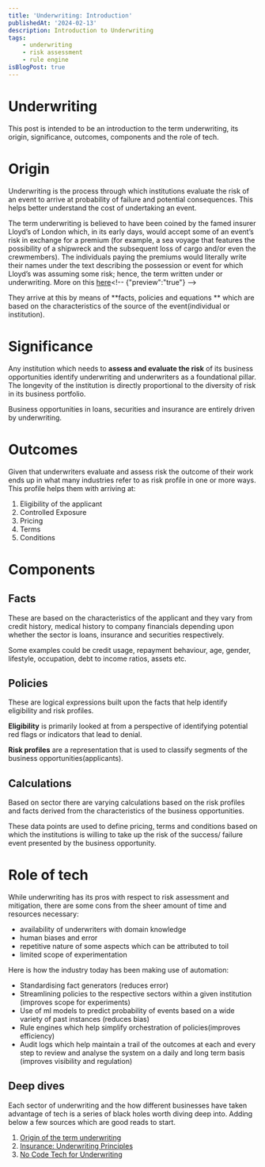 ```yaml
---
title: 'Underwriting: Introduction'
publishedAt: '2024-02-13'
description: Introduction to Underwriting
tags:
    - underwriting
    - risk assessment
    - rule engine
isBlogPost: true
---
```


# Underwriting

This post is intended to be an introduction to the term underwriting, its origin, significance, outcomes, components and the role of tech.

# Origin

Underwriting is the process through which institutions evaluate the risk of an event to arrive at probability of failure and potential consequences. This helps better understand the cost of undertaking an event.

The term underwriting is believed to have been coined by the famed insurer Lloyd’s of London which, in its early days, would accept some of an event’s risk in exchange for a premium (for example, a sea voyage that features the possibility of a shipwreck and the subsequent loss of cargo and/or even the crewmembers). The individuals paying the premiums would literally write their names under the text describing the possession or event for which Lloyd’s was assuming some risk; hence, the term written under or underwriting. More on this [here](https://thebasispoint.com/where-the-term-underwriting-comes-from/#:~:text=The%20individuals%20paying%20the%20premiums,term%20written%20under%20or%20underwriting.)<!-- {"preview":"true"} -->

They arrive at this by means of **facts, policies and equations ** which are based on the characteristics of the source of the event(individual or institution).

# Significance

Any institution which needs to **assess and evaluate the risk** of its business opportunities identify underwriting and underwriters as a foundational pillar. The longevity of the institution is directly proportional to the diversity of risk in its business portfolio.

Business opportunities in loans, securities and insurance are entirely driven by underwriting.

# Outcomes
Given that underwriters evaluate and assess risk the outcome of their work ends up in what many industries refer to as risk profile in one or more ways.  This profile helps them with arriving at:
1. Eligibility of the applicant
2. Controlled Exposure
3. Pricing
4. Terms
5. Conditions

# Components
## Facts
These are based on the characteristics of the applicant and they vary from credit history, medical history to company financials depending upon whether the sector is loans, insurance and securities respectively.

Some examples could be credit usage, repayment behaviour, age, gender, lifestyle, occupation, debt to income ratios, assets etc.

## Policies

These are logical expressions built upon the facts that help identify eligibility and risk profiles.

**Eligibility** is primarily looked at from a perspective of identifying potential red flags or indicators that lead to denial.

**Risk profiles** are a representation that is used to classify segments of the business opportunities(applicants).

## Calculations
Based on sector there are varying calculations based on the risk profiles and facts derived from the characteristics of the business opportunities.

These data points are used to define pricing, terms and conditions based on which the institutions is willing to take up the risk of the success/ failure event presented by the business opportunity.

# Role of tech

While underwriting has its pros with respect to risk assessment and mitigation, there are some cons from the sheer amount of time and resources necessary:
- availability of underwriters with domain knowledge
- human biases and error
- repetitive nature of some aspects which can be attributed to toil
- limited scope of experimentation

Here is how the industry today has been making use of automation:
- Standardising fact generators (reduces error)
- Streamlining policies to the respective sectors within a given institution (improves scope for experiments)
- Use of ml models to predict probability of events based on a wide variety of past instances (reduces bias)
- Rule engines which help simplify orchestration of policies(improves efficiency)
- Audit logs which help maintain a trail of the outcomes at each and every step to review and analyse the system on a daily and long term basis (improves visibility and regulation)

## Deep dives

Each sector of underwriting and the how different businesses have taken advantage of tech is a series of black holes worth diving deep into. Adding below a few sources which are good reads to start.

1. [Origin of the term underwriting](https://thebasispoint.com/where-the-term-underwriting-comes-from/#:~:text=The%20individuals%20paying%20the%20premiums,term%20written%20under%20or%20underwriting.)
2. [Insurance: Underwriting Principles](https://margcompusoft.com/m/principles-of-underwriting-in-insurance/)
3. [No Code Tech for Underwriting](https://medium.com/brexeng/policy-engine-how-we-scaled-no-code-rule-writing-at-brex-7b0550d34a08)
